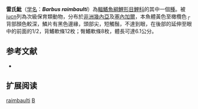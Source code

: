 {{Speciesbox 
| taxon = Barbus raimbaulti
| status = vu
| status_system = IUCN3.1
| authority = [[Daget|Daget]], 1962
| synonyms = 
}}

'''雷氏魮'''（[[学名|学名]]：'''''Barbus raimbaulti'''''）為[[輻鰭魚綱|輻鰭魚綱]][[鯉形目|鯉形目]][[鯉科|鯉科]]的其中一個[[種|種]]。被[[iucn|iucn]]列為次級保育類動物，分布於[[非洲|非洲]][[幾內亞|幾內亞]]及[[塞內加爾|塞內加爾]]，本魚體黃色至橄欖色┌背部顏色較深，鱗片有黑色邊緣，頭部尖，短觸鬚，不達到眼，在後部的延伸至眼中的前面的1/2，背鰭軟條12枚；臀鰭軟條8枚，體長可達6.1公分。

== 参考文献 ==
*{{FishBase_species|genus=Barbus|species=raimbaulti|year=2011|month=12}}

== 扩展阅读 ==
{{refbegin}}
{{wikispecies-inline|Barbus raimbaulti|雷氏魮}}
{{refend}}
{{Taxonbar|from=Q3751461}}

[[Category:魮屬|raimbaulti]]
[[Category:1962年描述的鱼类|B]]

{{魚類小作品}}